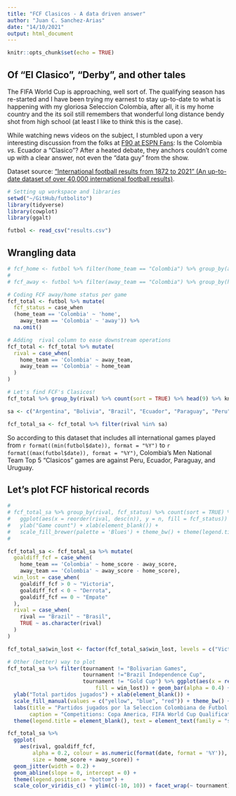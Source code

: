 ```yaml
---
title: "FCF Clasicos - A data driven answer"
author: "Juan C. Sanchez-Arias"
date: "14/10/2021"
output: html_document
---
```


```r
knitr::opts_chunk$set(echo = TRUE)
```

## Of "El Clasico", "Derby", and other tales

The FIFA World Cup is approaching, well sort of. The qualifying season has re-started and I have been trying my earnest to stay up-to-date to what is happening with my gloriosa Seleccion Colombia, after all, it is my home country and the its soil still remembers that wonderful long distance bendy shot from high school (at least I like to think this is the case).

While watching news videos on the subject, I stumbled upon a very interesting discussion from the folks at [F90 at ESPN Fans](https://www.youtube.com/watch?v=bEC7NtQQXi8): Is the Colombia *vs.* Ecuador a "Clasico"? After a heated debate, they anchors couldn't come up with a clear answer, not even the "data guy" from the show.

Dataset source: ["International football results from 1872 to 2021" (An up-to-date dataset of over 40,000 international football results)](https://www.kaggle.com/martj42/international-football-results-from-1872-to-2017/discussion/208198).

```r
# Setting up workspace and libraries
setwd("~/GitHub/futbolito")
library(tidyverse)
library(cowplot)
library(ggalt)

futbol <- read_csv("results.csv")
```

## Wrangling data

```r

# fcf_home <- futbol %>% filter(home_team == "Colombia") %>% group_by(away_team) %>% count(sort = TRUE)
# 
# fcf_away <- futbol %>% filter(away_team == "Colombia") %>% group_by(home_team) %>% count(sort = TRUE)

# Coding FCF away/home status per game
fcf_total <- futbol %>% mutate(
  fcf_status = case_when
  (home_team == 'Colombia' ~ 'home', 
    away_team == 'Colombia' ~ 'away')) %>% 
  na.omit()

# Adding  rival column to ease downstream operations
fcf_total <- fcf_total %>% mutate(
  rival = case_when(
    home_team == 'Colombia' ~ away_team,
    away_team == 'Colombia' ~ home_team
  )
)

# Let's find FCF's Clasicos!
fcf_total %>% group_by(rival) %>% count(sort = TRUE) %>% head(9) %>% knitr::kable()

sa <- c("Argentina", "Bolivia", "Brazil", "Ecuador", "Paraguay", "Peru", "Uruguay", "Venezuela")

fcf_total_sa <- fcf_total %>% filter(rival %in% sa)
```

So according to this dataset that includes all international games played from `r format((min(futbol$date)), format = "%Y")` to `r format((max(futbol$date)), format = "%Y")`, Colombia's Men National Team Top 5 "Clasicos" games are against Peru, Ecuador, Paraguay, and Uruguay.

## Let's plot FCF historical records

```r
# 
# fcf_total_sa %>% group_by(rival, fcf_status) %>% count(sort = TRUE) %>%
#   ggplot(aes(x = reorder(rival, desc(n)), y = n, fill = fcf_status)) + geom_col() +
#   ylab("Game count") + xlab(element_blank()) +
#   scale_fill_brewer(palette = 'Blues') + theme_bw() + theme(legend.title = element_blank())
# 

fcf_total_sa <- fcf_total_sa %>% mutate(
  goaldiff_fcf = case_when(
    home_team == 'Colombia' ~ home_score - away_score,
    away_team == 'Colombia' ~ away_score - home_score),
  win_lost = case_when(
    goaldiff_fcf > 0 ~ "Victoria",
    goaldiff_fcf < 0 ~ "Derrota",
    goaldiff_fcf == 0 ~ "Empate"
  ),
  rival = case_when(
    rival == "Brazil" ~ "Brasil",
    TRUE ~ as.character(rival)
  )
)

fcf_total_sa$win_lost <- factor(fcf_total_sa$win_lost, levels = c("Victoria", "Empate", "Derrota"))

# Other (better) way to plot
fcf_total_sa %>% filter(tournament != "Bolivarian Games",
                        tournament !="Brazil Independence Cup",
                        tournament != "Gold Cup") %>% ggplot(aes(x = reorder(rival, -table(rival)[rival]), 
                            fill = win_lost)) + geom_bar(alpha = 0.4) +
  ylab("Total partidos jugados") + xlab(element_blank()) +
  scale_fill_manual(values = c("yellow", "blue", "red")) + theme_bw() +
  labs(title = "Partidos jugados por la Seleccion Colombiana de Futbol - FCF\nentre 1938 y 2021",
       caption = "Competitions: Copa America, FIFA World Cup Qualification, FIFA World Cup, Friendly Games") +
  theme(legend.title = element_blank(), text = element_text(family = "sans")) + facet_wrap(~tournament)
```


```r

fcf_total_sa %>% 
  ggplot(
    aes(rival, goaldiff_fcf, 
        alpha = 0.2, colour = as.numeric(format(date, format = '%Y')),
        size = home_score + away_score)) +
  geom_jitter(width = 0.2) +
  geom_abline(slope = 0, intercept = 0) +
  theme(legend.position = "bottom") + 
  scale_color_viridis_c() + ylim(c(-10, 10)) + facet_wrap(~ tournament)
```

